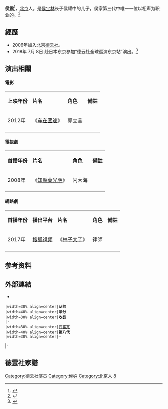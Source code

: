 {{BLPsources|date=2017年6月}}
{{艺人
|姓名 = 侯震
|类型 = 曲艺家
|图片 = 
|图片简介 = 
|本名 = 
|英文名 = 
|昵称 = 
|国籍 = {{PRC}}
|民族 = [[滿族|滿族]]
|籍贯 = [[北京|北京]]
|出生日期 = {{birth date and age|1976|7|25}}
|出生地点 = {{CHN}}
|逝世日期 = 
|职业 = [[相声|相声演员]]
|语言 = [[现代标准汉语|汉语普通话]]
|母校 = 
|配偶 = 已婚
|儿女 = 1女
 |父母 = 
 |亲属 = 
|演奏乐器 = 
|出道日期 = 
|代表作 = 
|著名角色 = 
|活跃年代 = 2006年至今
|经纪公司 = 北京德云社文化传播有限公司
|相关团体 = [[德云社|德云社]]
| module = {{Crosstalk actor master-apprentice relation module
  |師承 = [[石富宽|石富宽]]
  |世代 = 八
  |徒弟 = 
 }}
| module2 = 
|奖项 = 
}}

'''侯震'''{{BD|1976年|7月25日||}}<ref name=dys>{{cite web|title=艺人风采|url=http://www.guodegang.org/artist/#popBox_5|website=德云社|accessdate=2018-01-24|archive-date=2020-10-29|archive-url=https://web.archive.org/web/20201029165722/http://guodegang.org/artist/#popBox_5|dead-url=no}}</ref>，[[北京|北京]]人。是[[侯宝林|侯宝林]]长子侯耀中的儿子，侯家第三代中唯一一位以相声为职业的。{{R|dys}}<ref>{{cite web|title=侯耀文侄子上《喜剧狂》!郭德纲喊蔡明姑?|url=http://ent.sina.com.cn/z/v/2016-08-01/doc-ifxunyxy6167575.shtml|website=新浪娱乐|accessdate=2017-06-06|date=2016-08-01|archive-date=2019-07-24|archive-url=https://web.archive.org/web/20190724071029/http://ent.sina.com.cn/z/v/2016-08-01/doc-ifxunyxy6167575.shtml|dead-url=no}}</ref>

==經歷==
*2006年加入北京[[德云社|德云社]]。
*2018年 7月 8日 赴日本东京参加“德云社全球巡演东京站”演出。<ref>{{cite news |title=虽遭遇地震德云社依然东京商演，郭德纲晒照楼上楼下全是人 |url=https://m.huanqiu.com/article/9CaKrnKadLl |accessdate=2021-11-11 |work=环球网 |archive-date=2021-11-14 |archive-url=https://web.archive.org/web/20211114061214/https://m.huanqiu.com/article/9CaKrnKadLl |dead-url=no }}</ref>

==演出相關==

====電影====
{| class="wikitable"
|- style="background:moccasin; color:black" align="center"
|'''上映年份'''
|'''片名'''
|'''角色'''
|'''備註'''
|-
|2012年
|《[[车在囧途|车在囧途]]》
|郭立言
|
|-
|}

====電視劇====
{| class="wikitable"
|- style="background:moccasin; color:black" align="center"
|'''首播年份'''
|'''片名'''
|'''角色'''
|'''備註'''
|-
|2008年
|《[[知縣葉光明|知縣葉光明]]》
|闪大海
|
|-
|}

====網路劇====
{| class="wikitable"
|- style="background:moccasin; color:black" align="center"
|'''首播年份'''
|'''播出平台'''
|'''片名'''
|'''角色'''
|'''備註'''
|-
|2017年
|[[搜狐視頻|搜狐視頻]]
|《[[林子大了|林子大了]]》
|律師
|
|-
|}


==参考资料==
{{reflist}}

==外部連結==
*{{Sinaweibo|1405426355}}

{{start box}}
 |width=30% align=center|'''从师'''
 |width=40% align=center|'''辈分'''
 |width=30% align=center|'''收徒'''
 |-
 |width=30% align=center|[[石富寬|石富寬]]
 |width=40% align=center|'''第八代'''
 |width=30% align=center|—
|-
{{end box}}

==德雲社家譜==
{{德云社}}

[[Category:德云社演员|Category:德云社演员]]
[[Category:侯姓|Category:侯姓]]
[[Category:北京人|Category:北京人]]
[[Category:相声演员|8]]